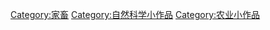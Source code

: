 {{WPSS-cat}}
{{Stub Category|article=[[家畜|家畜]]|newstub=Livestock-stub|category=家畜}}
{{Hiddencat}}
[[Category:家畜|Category:家畜]]
[[Category:自然科学小作品|Category:自然科学小作品]]
[[Category:农业小作品|Category:农业小作品]]